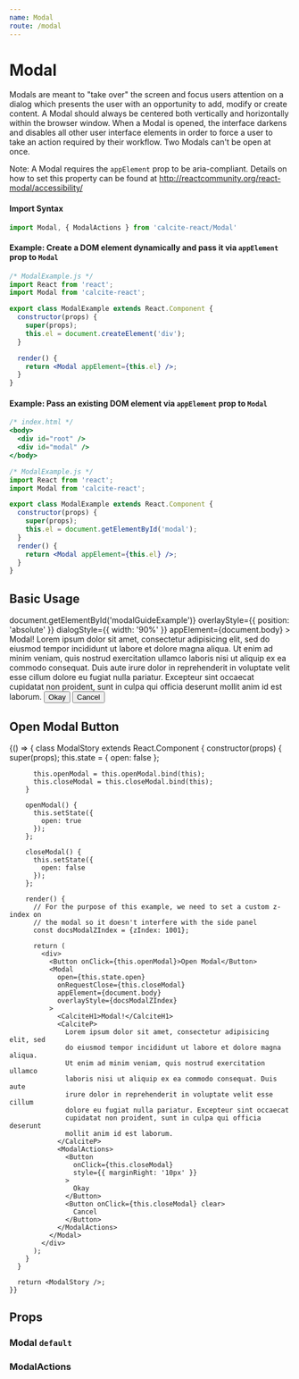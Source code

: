 ```yaml
---
name: Modal
route: /modal
---
```





# Modal

Modals are meant to "take over" the screen and focus users attention on a dialog which presents the user with an opportunity to add, modify or create content. A Modal should always be centered both vertically and horizontally within the browser window. When a Modal is opened, the interface darkens and disables all other user interface elements in order to force a user to take an action required by their workflow. Two Modals can't be open at once.

Note: A Modal requires the `appElement` prop to be aria-compliant. Details on how to set this property can be found at http://reactcommunity.org/react-modal/accessibility/

#### Import Syntax

```js
import Modal, { ModalActions } from 'calcite-react/Modal'
```

#### Example: Create a DOM element dynamically and pass it via `appElement` prop to `Modal`
```jsx
/* ModalExample.js */
import React from 'react';
import Modal from 'calcite-react';

export class ModalExample extends React.Component {
  constructor(props) {
    super(props);
    this.el = document.createElement('div');
  }

  render() {
    return <Modal appElement={this.el} />;
  }
}
```

#### Example: Pass an existing DOM element via `appElement` prop to `Modal`
```jsx
/* index.html */
<body>
  <div id="root" />
  <div id="modal" />
</body>
```
```jsx
/* ModalExample.js */
import React from 'react';
import Modal from 'calcite-react';

export class ModalExample extends React.Component {
  constructor(props) {
    super(props);
    this.el = document.getElementById('modal');
  }
  render() {
    return <Modal appElement={this.el} />;
  }
}
```

## Basic Usage

<Playground>
  <GuideExample
    id="modalGuideExample"
    style={{ position: 'relative', height: '400px' }}
  >
    <Modal
      open={true}
      parentSelector={() => document.getElementById('modalGuideExample')}
      overlayStyle={{ position: 'absolute' }}
      dialogStyle={{ width: '90%' }}
      appElement={document.body}
    >
      <CalciteH1>Modal!</CalciteH1>
      <CalciteP>
        Lorem ipsum dolor sit amet, consectetur adipisicing elit, sed do eiusmod
        tempor incididunt ut labore et dolore magna aliqua. Ut enim ad minim
        veniam, quis nostrud exercitation ullamco laboris nisi ut aliquip ex ea
        commodo consequat. Duis aute irure dolor in reprehenderit in voluptate
        velit esse cillum dolore eu fugiat nulla pariatur. Excepteur sint
        occaecat cupidatat non proident, sunt in culpa qui officia deserunt
        mollit anim id est laborum.
      </CalciteP>
      <ModalActions>
        <Button style={{ marginRight: '10px' }}>Okay</Button>
        <Button clear>Cancel</Button>
      </ModalActions>
    </Modal>
  </GuideExample>
</Playground>

## Open Modal Button

<Playground>
  {() => {
      class ModalStory extends React.Component {
        constructor(props) {
          super(props);
          this.state = {
            open: false
          };

          this.openModal = this.openModal.bind(this);
          this.closeModal = this.closeModal.bind(this);
        }

        openModal() {
          this.setState({
            open: true
          });
        };

        closeModal() {
          this.setState({
            open: false
          });
        };

        render() {
          // For the purpose of this example, we need to set a custom z-index on
          // the modal so it doesn't interfere with the side panel
          const docsModalZIndex = {zIndex: 1001};

          return (
            <div>
              <Button onClick={this.openModal}>Open Modal</Button>
              <Modal
                open={this.state.open}
                onRequestClose={this.closeModal}
                appElement={document.body}
                overlayStyle={docsModalZIndex}
              >
                <CalciteH1>Modal!</CalciteH1>
                <CalciteP>
                  Lorem ipsum dolor sit amet, consectetur adipisicing elit, sed
                  do eiusmod tempor incididunt ut labore et dolore magna aliqua.
                  Ut enim ad minim veniam, quis nostrud exercitation ullamco
                  laboris nisi ut aliquip ex ea commodo consequat. Duis aute
                  irure dolor in reprehenderit in voluptate velit esse cillum
                  dolore eu fugiat nulla pariatur. Excepteur sint occaecat
                  cupidatat non proident, sunt in culpa qui officia deserunt
                  mollit anim id est laborum.
                </CalciteP>
                <ModalActions>
                  <Button
                    onClick={this.closeModal}
                    style={{ marginRight: '10px' }}
                  >
                    Okay
                  </Button>
                  <Button onClick={this.closeModal} clear>
                    Cancel
                  </Button>
                </ModalActions>
              </Modal>
            </div>
          );
        }
      }

      return <ModalStory />;
    }}

</Playground>

## Props

### Modal `default`

<PropsTable of={Modal} />

### ModalActions

<PropsTable of={ModalActions} />
